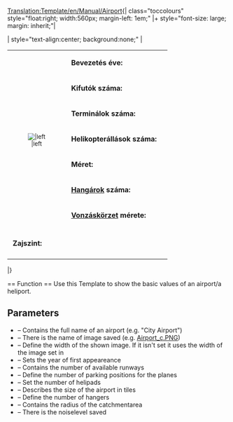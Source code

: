 <noinclude>[[Translation:Template/en/Manual/Airport]]</noinclude><noinclude></noinclude>{| class="toccolours" style="float:right; width:560px; margin-left: 1em;"
|+ style="font-size: large; margin: inherit;"|'''{{{Fullname}}}'''

| style="text-align:center; background:none;" |
{| class="toccolours"
|rowspan="8" style="text-align:center; font-size:smaller;"|[[File:{{{image}}}|{{{imagewidth}}}|left]]
|&nbsp;'''Bevezetés éve:''' || {{{Entry}}}
|-
|&nbsp;'''Kifutók száma:''' || {{{Runways}}}
|-
|&nbsp;'''Terminálok száma:''' || {{{Ramps}}}
|-
|&nbsp;'''Helikopterállások száma:''' || {{{Heli}}}
|-
|&nbsp;'''Méret:''' || {{{size}}}
|-
|&nbsp;'''[[hu/Manual/Járműtelepek|Hangárok]] száma:''' || {{{hangars}}}
|-
|&nbsp;'''[[hu/Manual/Vonzáskörzet|Vonzáskörzet]] mérete:''' || {{{catchment}}}
|-
|-
|&nbsp;'''Zajszint:''' || {{{noise}}}
|-
|}

|}

<noinclude>== Function ==
Use this Template to show the basic values of an airport/a heliport.
== Parameters ==
* {{{Fullname}}} – Contains the full name of an airport (e.g. "City Airport")
* {{{image}}} – There is the name of image saved (e.g. [[:File:en/Manual/Airport c.png|Airport_c.PNG]])
* {{{imagewidth}}} – Define the width of the shown image. If it isn't set it uses the width of the image set in {{{image}}}
* {{{Entry}}} – Sets the year of first appeareance
* {{{Runways}}} – Contains the number of available runways
* {{{Ramps}}} – Define the number of parking positions for the planes
* {{{Heli}}} – Set the number of helipads
* {{{size}}} – Describes the size of the airport in tiles
* {{{hangars}}} – Define the number of hangers
* {{{catchment}}} – Contains the radius of the catchmentarea
* {{{noise}}} – There is the noiselevel saved</noinclude>